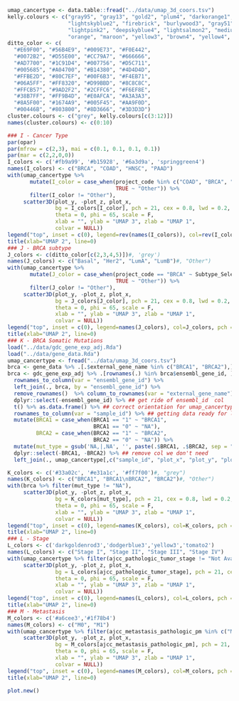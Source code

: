```r
umap_cancertype <- data.table::fread("../data/umap_3d_coors.tsv")
kelly.colours <- c("gray95", "gray13", "gold2", "plum4", "darkorange1",
                   "lightskyblue2", "firebrick", "burlywood3", "gray51", "springgreen4",
                   "lightpink2", "deepskyblue4", "lightsalmon2", "mediumpurple4",
                   "orange", "maroon", "yellow3", "brown4", "yellow4", "sienna4", "chocolate", "gray19")
ditto_color <- c(
  "#E69F00", "#56B4E9", "#009E73", "#F0E442",
  "#0072B2", "#D55E00", "#CC79A7", "#666666",
  "#AD7700", "#1C91D4", "#007756", "#D5C711",
  "#005685", "#A04700", "#B14380", "#4D4D4D",
  "#FFBE2D", "#80C7EF", "#00F6B3", "#F4EB71",
  "#06A5FF", "#FF8320", "#D99BBD", "#8C8C8C",
  "#FFCB57", "#9AD2F2", "#2CFFC6", "#F6EF8E",
  "#38B7FF", "#FF9B4D", "#E0AFCA", "#A3A3A3",
  "#8A5F00", "#1674A9", "#005F45", "#AA9F0D",
  "#00446B", "#803800", "#8D3666", "#3D3D3D")
cluster.colours <- c("grey", kelly.colours[c(3:12)])
names(cluster.colours) <- c(0:10)

### I - Cancer Type
par(opar)
par(mfrow = c(2,3), mai = c(0.1, 0.1, 0.1, 0.1))
par(mar = c(2,2,0,0))
I_colors <- c('#fb9a99', '#b15928', '#6a3d9a', 'springgreen4')
names(I_colors) <- c("BRCA", "COAD", "HNSC", "PAAD")
with(umap_cancertype %>% 
       mutate(I_color = case_when(project_code %in% c("COAD", "BRCA", "HNSC", "PAAD") ~ project_code,
                                  TRUE ~ "Other")) %>%
       filter(I_color != "Other"),
     scatter3D(plot_y, -plot_z, plot_x, 
               bg = I_colors[I_color], pch = 21, cex = 0.8, lwd = 0.2,
               theta = 0, phi = 65, scale = F,
               xlab = "", ylab = "UMAP 3", zlab = "UMAP 1",
               colvar = NULL))
legend("top", inset = c(0), legend=rev(names(I_colors)), col=rev(I_colors), pch = 20, bty = "n", horiz = T, cex = 1.2)
title(xlab="UMAP 2", line=0)
### J - BRCA subtype
J_colors <- c(ditto_color[c(2,3,4,5)])#, 'grey')
names(J_colors) <- c("Basal", "Her2", "LumA", "LumB")#, "Other")
with(umap_cancertype %>% 
       mutate(J_color = case_when(project_code == "BRCA" ~ Subtype_Selected,
                                  TRUE ~ "Other")) %>%
       filter(J_color != "Other"),
     scatter3D(plot_y, -plot_z, plot_x, 
               bg = J_colors[J_color], pch = 21, cex = 0.8, lwd = 0.2,
               theta = 0, phi = 65, scale = F,
               xlab = "", ylab = "UMAP 3", zlab = "UMAP 1",
               colvar = NULL))
legend("top", inset = c(0), legend=names(J_colors), col=J_colors, pch = 20, bty = "n", horiz = T, cex = 1.2)
title(xlab="UMAP 2", line=0)
### K - BRCA Somatic Mutations
load("../data/gdc_gene_exp_adj.Rda")
load("../data/gene_data.Rda")
umap_cancertype <- fread("../data/umap_3d_coors.tsv")
brca <- gene_data %>% .[.$external_gene_name %in% c("BRCA1", "BRCA2"),] %>% dplyr::select(ensembl_gene_id, external_gene_name) ## Getting BRCA gene information
brca <- gdc_gene_exp_adj %>% .[rownames(.) %in% brca$ensembl_gene_id, ] %>% ## we only want brca gene
  rownames_to_column(var = "ensembl_gene_id") %>%
  left_join(., brca, by = "ensembl_gene_id") %>% 
  remove_rownames()  %>% column_to_rownames(var = "external_gene_name") %>% ## replace ensembl_id with gene_name
  dplyr::select(-ensembl_gene_id) %>% ## get ride of ensembl_id  col
  t() %>% as.data.frame() %>% ## correct orientation for umap_cancertype df
  rownames_to_column(var = "sample_id") %>% ## getting data ready for leftjoin 
  mutate(BRCA1 = case_when(BRCA1 == "1" ~ "BRCA1",
                           BRCA1 == "0" ~ "NA"),
         BRCA2 = case_when(BRCA2 == "1" ~ "BRCA2",
                           BRCA2 == "0" ~ "NA")) %>%
  mutate(mut_type = gsub('NA,|,NA', '', paste(.$BRCA1, .$BRCA2, sep = ","))) %>% ## combine mutation cause some patients can have both
  dplyr::select(-BRCA1, -BRCA2) %>% ## remove col we don't need
  left_join(., umap_cancertype[,c("sample_id", "plot_x", "plot_y", "plot_z", "project_code")], by = "sample_id") ## leftjoin by sample id

K_colors <- c('#33a02c', '#e31a1c', '#ff7f00')#, "grey")
names(K_colors) <- c("BRCA1", "BRCA1\nBRCA2", "BRCA2")#, "Other")
with(brca %>% filter(mut_type != "NA"),
     scatter3D(plot_y, -plot_z, plot_x, 
               bg = K_colors[mut_type], pch = 21, cex = 0.8, lwd = 0.2,
               theta = 0, phi = 65, scale = F,
               xlab = "", ylab = "UMAP 3", zlab = "UMAP 1",
               colvar = NULL))
legend("top", inset = c(0), legend=names(K_colors), col=K_colors, pch = 20, bty = "n", horiz = T, cex = 1.2)
title(xlab="UMAP 2", line=0)
### L - Stage
L_colors <- c('darkgoldenrod3','dodgerblue3','yellow3','tomato2')
names(L_colors) <- c("Stage I", "Stage II", "Stage III", "Stage IV")
with(umap_cancertype %>% filter(ajcc_pathologic_tumor_stage != "Not Available"),
     scatter3D(plot_y, -plot_z, plot_x, 
               bg = L_colors[ajcc_pathologic_tumor_stage], pch = 21, cex = 0.8, lwd = 0.2,
               theta = 0, phi = 65, scale = F,
               xlab = "", ylab = "UMAP 3", zlab = "UMAP 1",
               colvar = NULL))
legend("top", inset = c(0), legend=names(L_colors), col=L_colors, pch = 20, bty = "n", horiz = T, cex = 1.2)
title(xlab="UMAP 2", line=0)
### M - Metastasis
M_colors <- c('#a6cee3','#1f78b4')
names(M_colors) <- c("M0", "M1")
with(umap_cancertype %>% filter(ajcc_metastasis_pathologic_pm %in% c("M0", "M1")),
     scatter3D(plot_y, -plot_z, plot_x, 
               bg = M_colors[ajcc_metastasis_pathologic_pm], pch = 21, cex = 0.8, lwd = 0.2,
               theta = 0, phi = 65, scale = F,
               xlab = "", ylab = "UMAP 3", zlab = "UMAP 1",
               colvar = NULL))
legend("top", inset = c(0), legend=names(M_colors), col=M_colors, pch = 20, bty = "n", horiz = T, cex = 1.2)
title(xlab="UMAP 2", line=0)

plot.new()
```


